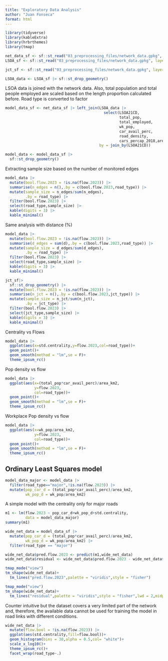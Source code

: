 ```yaml
---
title: "Exploratory Data Analysis"
author: "Juan Fonseca"
format: html
---
```


```r
library(tidyverse)
library(kableExtra)
library(hrbrthemes)
library(tmap)
```

```r
net_data_sf <- sf::st_read("03_preprocessing_files/network_data.gpkg", layer = "network_data")
LSOA_sf <- sf::st_read("03_preprocessing_files/network_data.gpkg", layer = "LSOA")

jct_sf <- sf::st_read("03_preprocessing_files/network_data.gpkg", layer = "junctions")

LSOA_data <- LSOA_sf |> sf::st_drop_geometry()
```

LSOA data is joined with the network data. Also, total population and total
people employed are scaled based on the length proportion calculated before. Road type is converted to factor

```r
model_data_sf <- net_data_sf |> left_join(LSOA_data |>
                                            select(LSOA21CD,
                                                   total_pop,
                                                   total_employed,
                                                   wk_pop,
                                                   car_avail_perc,
                                                   road_density,
                                                   cars_percap_2018,area_km2),
                                          by = join_by(LSOA21CD)) 
```


```r
model_data <- model_data_sf |>
  sf::st_drop_geometry() 
```

<!-- include a quick analysis of the monitored roads minor vs major, also junctions -->
Extracting sample size based on the number of monitored edges
```r
model_data |>
  mutate(bool.flow.2023 = !is.na(flow.2023)) |> 
  summarise(n_edges = n(),.by = c(bool.flow.2023,road_type)) |>
  mutate(sample_size = n_edges/sum(n_edges),
         .by = road_type) |> 
  filter(bool.flow.2023) |> 
  select(road_type,sample_size) |> 
  kable(digits = 3) |> 
  kable_minimal()
```

Same analysis with distance (%)
```r
model_data |>
  mutate(bool.flow.2023 = !is.na(flow.2023)) |> 
  summarise(d_edges = sum(d),.by = c(bool.flow.2023,road_type)) |>
  mutate(sample_size = d_edges/sum(d_edges),
         .by = road_type) |> 
  filter(bool.flow.2023) |> 
  select(road_type,sample_size) |> 
  kable(digits = 3) |> 
  kable_minimal()
```

<!-- Analysis of junction types with flows -->
```r
jct_sf|>
  sf::st_drop_geometry() |> 
  mutate(bool.flow.2023 = !is.na(flow.2023)) |> 
  summarise(n_jct = n(),.by = c(bool.flow.2023,jct_type)) |>
  mutate(sample_size = n_jct/sum(n_jct),
         .by = jct_type) |> 
  filter(bool.flow.2023) |> 
  select(jct_type,sample_size) |> 
  kable(digits = 3) |> 
  kable_minimal()
```


Centrality vs Flows

```r
model_data |> 
  ggplot(aes(x=std.centrality,y=flow.2023,col=road_type))+
  geom_point()+
  geom_smooth(method = "lm",se = F)+
  theme_ipsum_rc()
```

Pop density vs flow
```r
model_data |> 
  ggplot(aes(x=(total_pop*car_avail_perc)/area_km2,
             y=flow.2023,
             col=road_type))+
  geom_point()+
  geom_smooth(method = "lm",se = F)+
  theme_ipsum_rc()
```

Workplace Pop density vs flow
```r
model_data |> 
  ggplot(aes(x=wk_pop/area_km2,
             y=flow.2023,
             col=road_type))+
  geom_point()+
  geom_smooth(method = "lm",se = F)+
  theme_ipsum_rc()
```



<!-- network centrality should account for both, so probably a weighted centrality is the right way to go -->


<!-- population density and jobs per LSOA as per Selby 2011 -->


<!-- Two level models, meaning one model for the major roads and another one for the local roads as per  -->


## Ordinary Least Squares model

```r
model_data_major <- model_data |>
  filter(road_type=="major",!is.na(flow.2023)) |>
  mutate(pop_car_d = (total_pop*car_avail_perc)/area_km2,
         wk_pop_d = wk_pop/area_km2)
```

A simple model with the centrality only for major roads


<!-- Add the LOG for the flows here -->

```r
m1 <- lm(flow.2023 ~ pop_car_d+wk_pop_d+std.centrality,
         data = model_data_major)
summary(m1)
```

```r
wide_net_data = model_data_sf |>
  mutate(pop_car_d = (total_pop*car_avail_perc)/area_km2,
         wk_pop_d = wk_pop/area_km2) |>
  filter(road_type == "major")

wide_net_data$pred.flow.2023 <- predict(m1,wide_net_data)
wide_net_data$residual <- wide_net_data$pred.flow.2023 - wide_net_data$flow.2023

```

```r
tmap_mode("view")
tm_shape(wide_net_data)+
  tm_lines("pred.flow.2023",palette = "viridis",style = "fisher")
```
```r
tmap_mode("view")
tm_shape(wide_net_data)+
  tm_lines("residual",palette = "viridis",style = "fisher",lwd = 2,midpoint = 0)
```

Counter intuitive but the dataset covers a very limited part of the network and, therefore, the available data cannot be used for training the model in road links with different conditions. 
```r


wide_net_data |> 
  mutate(flow.bool = !is.na(flow.2023)) |> 
  ggplot(aes(std.centrality,fill=flow.bool))+
  geom_histogram(bins = 30,alpha = 0.5,col= "white")+
  scale_x_log10()+
  theme_ipsum_rc()+
  facet_wrap(road_type~.)
  


```











